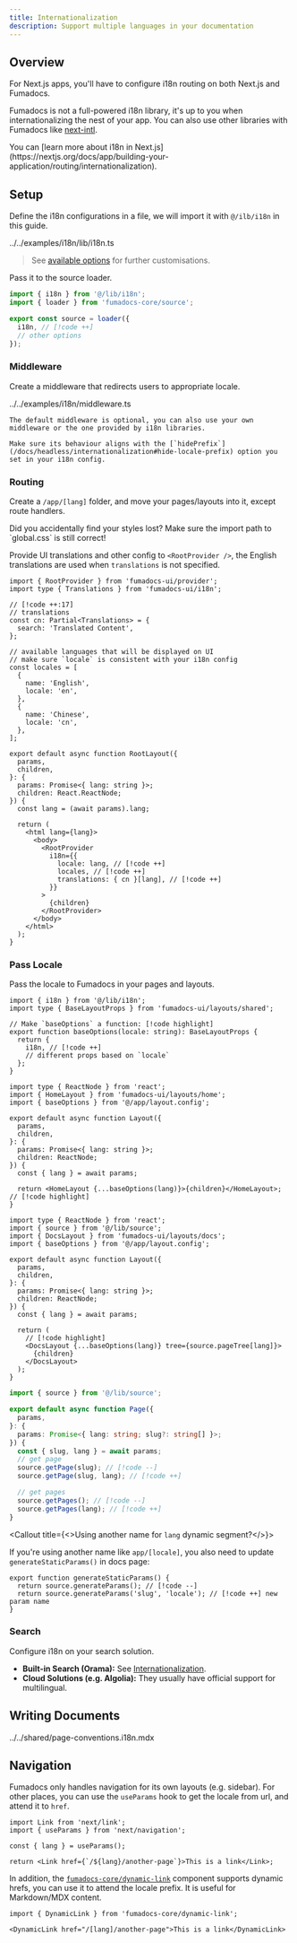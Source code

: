 ```yaml
---
title: Internationalization
description: Support multiple languages in your documentation
---
```


## Overview

For Next.js apps, you'll have to configure i18n routing on both Next.js and Fumadocs.

Fumadocs is not a full-powered i18n library, it's up to you when internationalizing the nest of your app.
You can also use other libraries with Fumadocs like [next-intl](https://github.com/amannn/next-intl).

<Callout title="New to Next.js?">
  You can [learn more about i18n in
  Next.js](https://nextjs.org/docs/app/building-your-application/routing/internationalization).
</Callout>

## Setup

Define the i18n configurations in a file, we will import it with `@/ilb/i18n` in this guide.

<include cwd meta='title="lib/i18n.ts"'>
  ../../examples/i18n/lib/i18n.ts
</include>

> See [available options](/docs/headless/internationalization) for further customisations.

Pass it to the source loader.

```ts title="lib/source.ts"
import { i18n } from '@/lib/i18n';
import { loader } from 'fumadocs-core/source';

export const source = loader({
  i18n, // [!code ++]
  // other options
});
```

### Middleware

Create a middleware that redirects users to appropriate locale.

<include cwd meta='title="middleware.ts"'>
  ../../examples/i18n/middleware.ts
</include>

<Callout title="Using your own middleware?">

    The default middleware is optional, you can also use your own middleware or the one provided by i18n libraries.

    Make sure its behaviour aligns with the [`hidePrefix`](/docs/headless/internationalization#hide-locale-prefix) option you set in your i18n config.

</Callout>

### Routing

Create a `/app/[lang]` folder, and move your pages/layouts into it, except route handlers.

<Files>
  <Folder name="app" defaultOpen>
    <File name="api/search/route.ts" />
    <Folder name="[lang]" defaultOpen>
      <File name="layout.tsx" />
      <File name="(home)/page.tsx" />
      <File name="..." />
    </Folder>
    <File name="layout.config.tsx" />
  </Folder>
</Files>

<Callout title="Common Mistake" type="error">
  Did you accidentally find your styles lost? Make sure the import path to
  `global.css` is still correct!
</Callout>

Provide UI translations and other config to `<RootProvider />`, the English translations are used when `translations` is not specified.

```tsx title="app/[lang]/layout.tsx"
import { RootProvider } from 'fumadocs-ui/provider';
import type { Translations } from 'fumadocs-ui/i18n';

// [!code ++:17]
// translations
const cn: Partial<Translations> = {
  search: 'Translated Content',
};

// available languages that will be displayed on UI
// make sure `locale` is consistent with your i18n config
const locales = [
  {
    name: 'English',
    locale: 'en',
  },
  {
    name: 'Chinese',
    locale: 'cn',
  },
];

export default async function RootLayout({
  params,
  children,
}: {
  params: Promise<{ lang: string }>;
  children: React.ReactNode;
}) {
  const lang = (await params).lang;

  return (
    <html lang={lang}>
      <body>
        <RootProvider
          i18n={{
            locale: lang, // [!code ++]
            locales, // [!code ++]
            translations: { cn }[lang], // [!code ++]
          }}
        >
          {children}
        </RootProvider>
      </body>
    </html>
  );
}
```

### Pass Locale

Pass the locale to Fumadocs in your pages and layouts.

```tsx title="app/layout.config.tsx" tab="Shared Options"
import { i18n } from '@/lib/i18n';
import type { BaseLayoutProps } from 'fumadocs-ui/layouts/shared';

// Make `baseOptions` a function: [!code highlight]
export function baseOptions(locale: string): BaseLayoutProps {
  return {
    i18n, // [!code ++]
    // different props based on `locale`
  };
}
```

```tsx title="/app/[lang]/(home)/layout.tsx" tab="Home Layout"
import type { ReactNode } from 'react';
import { HomeLayout } from 'fumadocs-ui/layouts/home';
import { baseOptions } from '@/app/layout.config';

export default async function Layout({
  params,
  children,
}: {
  params: Promise<{ lang: string }>;
  children: ReactNode;
}) {
  const { lang } = await params;

  return <HomeLayout {...baseOptions(lang)}>{children}</HomeLayout>; // [!code highlight]
}
```

```tsx title="/app/[lang]/docs/layout.tsx" tab="Docs Layout"
import type { ReactNode } from 'react';
import { source } from '@/lib/source';
import { DocsLayout } from 'fumadocs-ui/layouts/docs';
import { baseOptions } from '@/app/layout.config';

export default async function Layout({
  params,
  children,
}: {
  params: Promise<{ lang: string }>;
  children: ReactNode;
}) {
  const { lang } = await params;

  return (
    // [!code highlight]
    <DocsLayout {...baseOptions(lang)} tree={source.pageTree[lang]}>
      {children}
    </DocsLayout>
  );
}
```

```ts title="page.tsx" tab="Docs Page"
import { source } from '@/lib/source';

export default async function Page({
  params,
}: {
  params: Promise<{ lang: string; slug?: string[] }>;
}) {
  const { slug, lang } = await params;
  // get page
  source.getPage(slug); // [!code --]
  source.getPage(slug, lang); // [!code ++]

  // get pages
  source.getPages(); // [!code --]
  source.getPages(lang); // [!code ++]
}
```

<Callout title={<>Using another name for <code>lang</code> dynamic segment?</>}>

If you're using another name like `app/[locale]`, you also need to update `generateStaticParams()` in docs page:

```tsx
export function generateStaticParams() {
  return source.generateParams(); // [!code --]
  return source.generateParams('slug', 'locale'); // [!code ++] new param name
}
```

</Callout>

### Search

Configure i18n on your search solution.

- **Built-in Search (Orama):** See [Internationalization](/docs/headless/search/orama#internationalization).
- **Cloud Solutions (e.g. Algolia):** They usually have official support for multilingual.

## Writing Documents

<include>../../shared/page-conventions.i18n.mdx</include>

## Navigation

Fumadocs only handles navigation for its own layouts (e.g. sidebar).
For other places, you can use the `useParams` hook to get the locale from url, and attend it to `href`.

```tsx
import Link from 'next/link';
import { useParams } from 'next/navigation';

const { lang } = useParams();

return <Link href={`/${lang}/another-page`}>This is a link</Link>;
```

In addition, the [`fumadocs-core/dynamic-link`](/docs/headless/components/link#dynamic-hrefs) component supports dynamic hrefs, you can use it to attend the locale prefix.
It is useful for Markdown/MDX content.

```mdx title="content.mdx"
import { DynamicLink } from 'fumadocs-core/dynamic-link';

<DynamicLink href="/[lang]/another-page">This is a link</DynamicLink>
```
